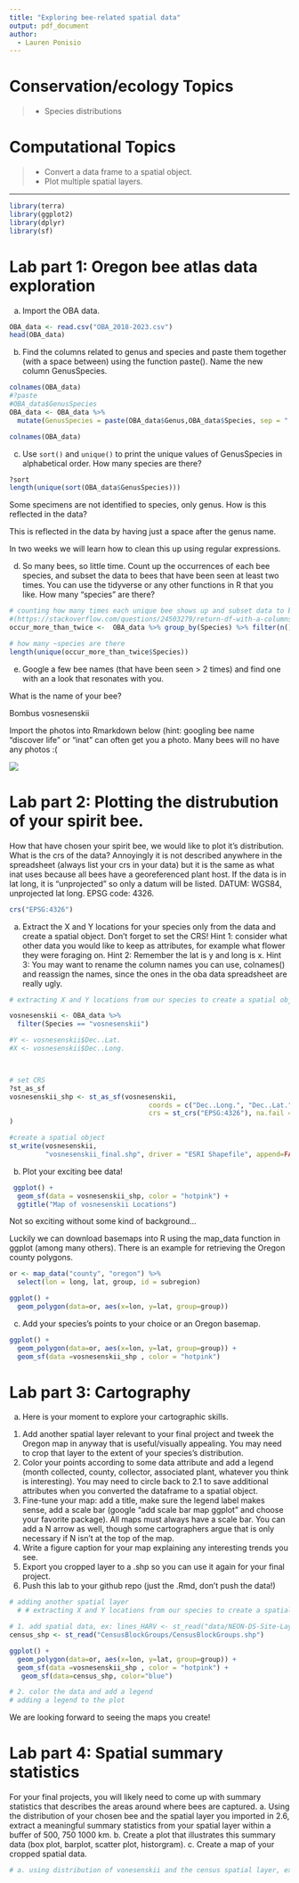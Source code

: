 ```yaml
---
title: "Exploring bee-related spatial data"
output: pdf_document
author:
  - Lauren Ponisio
---
```


<!-- Lesson Overview -->

# Conservation/ecology Topics 

> - Species distributions 

# Computational Topics
> -  Convert a data frame to a spatial object.
> -  Plot multiple spatial layers.

-------------------------------
```r
library(terra)
library(ggplot2)
library(dplyr)
library(sf)
```

# Lab part 1: Oregon bee atlas data exploration 

a. Import the OBA data.
```r
OBA_data <- read.csv("OBA_2018-2023.csv")
head(OBA_data)

```

b. Find the columns related to genus and species and paste them together (with a space between) using the function paste(). Name the new column GenusSpecies.
```r

colnames(OBA_data)
#?paste
#OBA_data$GenusSpecies
OBA_data <- OBA_data %>% 
  mutate(GenusSpecies = paste(OBA_data$Genus,OBA_data$Species, sep = " "))

colnames(OBA_data)

```

c. Use `sort()` and `unique()` to print the unique values of GenusSpecies in alphabetical order.  How many species are there? 

```r
?sort
length(unique(sort(OBA_data$GenusSpecies)))

```

Some specimens are not identified to species, only genus. How is this reflected in the data? 

This is reflected in the data by having just a space after the genus name.

In two weeks we will learn how to clean this up using regular expressions. 

d. So many bees, so little time. Count up the occurrences of each bee species, and subset the data to bees that have been seen at least two times. 
You can use the tidyverse or any other functions in R that you like. How many "species" are there? 

```r

# counting how many times each unique bee shows up and subset data to bees seen at least two times
#(https://stackoverflow.com/questions/24503279/return-df-with-a-columns-values-that-oc# cur-more-than-once)
occur_more_than_twice <-  OBA_data %>% group_by(Species) %>% filter(n()>=2)

# how many ~species are there 
length(unique(occur_more_than_twice$Species))

```

e. Google a few bee names (that have been seen > 2 times) and find one with an a look that resonates with you.

What is the name of your bee? 

Bombus vosnesenskii

Import the photos into Rmarkdown below (hint: googling bee name "discover life" or "inat" can often get you a photo. Many bees will no have any photos :( 

![](https://www.inaturalist.org/photos/353270971)



# Lab part 2: Plotting the distrubution of your spirit bee. 

How that have chosen your spirit bee, we would like to plot it's distribution. What is the crs of the data? Annoyingly it is not described anywhere in the spreadsheet (always list your crs in your data) but it is the same as what inat uses because all bees have a georeferenced plant host. If the data is in lat long, it is "unprojected" so only a datum will be listed. 
DATUM: WGS84, unprojected lat long. EPSG code: 4326. 


```r
crs("EPSG:4326")
```

a. Extract the X and Y locations for your species only from the data and create a spatial object. Don't forget to set the CRS! 
Hint 1: consider what other data you would like to keep as attributes, for example what flower they were foraging on. Hint 2: Remember the lat is y and long is x. 
Hint 3: You may want to rename the column names you can use, colnames() and reassign the names, since the ones in the oba data spreadsheet are really ugly. 

```r

# extracting X and Y locations from our species to create a spatial object

vosnesenskii <- OBA_data %>%
  filter(Species == "vosnesenskii")

#Y <- vosnesenskii$Dec..Lat.
#X <- vosnesenskii$Dec..Long.



# set CRS
?st_as_sf
vosnesenskii_shp <- st_as_sf(vosnesenskii,
                                   coords = c("Dec..Long.", "Dec..Lat."),
                                   crs = st_crs("EPSG:4326"), na.fail = FALSE	
)

#create a spatial object
st_write(vosnesenskii,
         "vosnesenskii_final.shp", driver = "ESRI Shapefile", append=FALSE)
```

b. Plot your exciting bee data!

```r

 ggplot() +
  geom_sf(data = vosnesenskii_shp, color = "hotpink") +
  ggtitle("Map of vosnesenskii Locations")

```

Not so exciting without some kind of background... 

Luckily we can download basemaps into R using the map_data function in ggplot (among many others). There is an example for retrieving the Oregon county polygons. 

```r
or <- map_data("county", "oregon") %>% 
  select(lon = long, lat, group, id = subregion)

ggplot() +
  geom_polygon(data=or, aes(x=lon, y=lat, group=group))

```

c. Add your species's points to your choice or an Oregon basemap. 

```r

ggplot() +
  geom_polygon(data=or, aes(x=lon, y=lat, group=group)) +
  geom_sf(data =vosnesenskii_shp , color = "hotpink") 

```
# Lab part 3: Cartography

a. Here is your moment to explore your cartographic skills. 
1. Add another spatial layer relevant to your final project and tweek the Oregon map in anyway that is useful/visually appealing. You may need to crop that layer to the extent of your species's distribution. 
2. Color your points according to some data attribute and add a legend (month collected, county, collector, associated plant, whatever you think is interesting). You may need to circle back to 2.1 to save
additional attributes when you converted the dataframe to a spatial object. 
3. Fine-tune your map: add a title, make sure the legend label makes sense, add a scale bar (google "add scale bar map ggplot" and choose your favorite package). All maps must always have a scale bar. You can add a N arrow as well, though some cartographers argue that is only necessary if N isn't at the top of the map.
4. Write a figure caption for your map explaining any interesting trends you see. 
5. Export you cropped layer to a .shp so you can use it again for your final project.
6. Push this lab to your github repo (just the .Rmd, don't push the data!)

```r

# adding another spatial layer
  # # extracting X and Y locations from our species to create a spatial object

# 1. add spatial data, ex: lines_HARV <- st_read("data/NEON-DS-Site-Layout-Files/HARV/HARV_roads.shp")
census_shp <- st_read("CensusBlockGroups/CensusBlockGroups.shp")

ggplot() +
  geom_polygon(data=or, aes(x=lon, y=lat, group=group)) +
  geom_sf(data =vosnesenskii_shp , color = "hotpink") + 
   geom_sf(data=census_shp, color="blue")

# 2. color the data and add a legend 
# adding a legend to the plot


```

We are looking forward to seeing the maps you create! 

# Lab part 4: Spatial summary statistics
 For your final projects, you will likely need to come up with summary statistics that describes the areas around where bees are captured. 
a. Using the distribution of your chosen bee and the spatial layer you imported in 2.6, extract a meaningful summary statistics from your spatial layer within a buffer of 500, 750 1000 km.
b. Create a plot that illustrates this summary data (box plot, barplot, scatter plot, historgram). 
c. Create a map of your cropped spatial data.

```r

# a. using distribution of vonesenskii and the census spatial layer, extracting a meaningful summary statistic from spatial layer



```